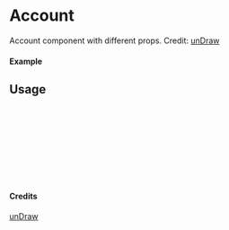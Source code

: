 
<Meta of={Account} title="unDraw/Account" />

# Account

Account component with different props.
Credit: [unDraw](https://undraw.co/illustrations)

#### Example

<Canvas of={Account.Primary} />

## Usage

```ts
import { Account } from "yadl-ui";

const Example = () => {
  return (
      <Account />
  );
};

export default Example;
```

#### Credits
[unDraw](https://undraw.co/illustrations)
